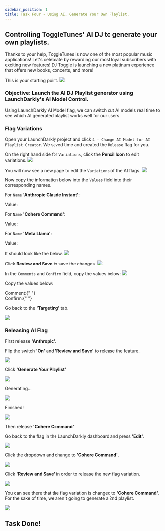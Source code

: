 ```yaml
---
sidebar_position: 1
title: Task Four - Using AI, Generate Your Own Playlist.
---
```



## Controlling ToggleTunes' AI DJ to generate your own playlists.

Thanks to your help, ToggleTunes is now one of the most popular music applications! Let's celebrate by rewarding our most loyal subscribers with exciting new features! DJ Toggle is launching a new platinum experience that offers new books, concerts, and more!

This is your starting point.
<img src="/targeting/newUIDeveloperOnly.png" />

### Objective: Launch the AI DJ Playlist generator using LaunchDarkly's AI Model Control.

Using LaunchDarkly AI Model flag, we can switch out AI models real time to see which AI generated playlist works well for our users.

### Flag Variations

Open your LaunchDarkly project and click `4 - Change AI Model for AI Playlist Creator`. We saved time and created the `Release` flag for you.

On the right hand side for `Variations`, click the **Pencil Icon** to edit variations.
<img src="/ai/1aiFlag.png" />

You will now see a new page to edit the `Variations` of the AI flags.
<img src="/ai/2aiEdit.png" />

Now copy the information below into the `Values` field into their corresponding names.

For `Name` **'Anthropic Claude Instant'**:

<div className="flex items-center space-x-3">
  <span className="text-lg text-blue-500 font-bold">Value:</span>
  <CopyField
    value={`{
  "max_tokens_to_sample": 1000,
  "modelId": "anthropic.claude-instant-v1",
  "temperature": 0.3,
  "top_p": 1
}`}
    client:load
  />
</div>

For `Name` **'Cohere Command'**:

<div className="flex items-center space-x-3">
  <span className="text-lg text-blue-500 font-bold">Value:</span>
  <CopyField
    value={`{
  "max_tokens": 1000,
  "modelId": "cohere.command-text-v14",
  "p": 1,
  "temperature": 0.5
}
`}
    client:load
  />
</div>

For `Name` **'Meta Llama'**:

<div className="flex items-center space-x-3">
  <span className="text-lg text-blue-500 font-bold">Value:</span>
  <CopyField
    value={`{
    "max_gen_len": 1000,
    "modelId": "meta.llama2-13b-chat-v1",
    "temperature": 0.9,
    "top_p": 1
}
`}
    client:load
  />
</div>

It should look like the below.
<img src="/ai/3aiCopy.png" />

Click **Review and Save** to save the changes.
<img src="/ai/4aiSaveEdits.png" />


In the `Comments` and `Confirm` field, copy the values below:
<img src="/ai/5aiComments.png" />

Copy the values below:
<div className="flex items-center space-x-3">
  <span className="text-lg text-blue-500 font-bold">
    Comment:{" "}
  </span>
    <CopyField value="changed values" client:load />
</div>

<div className="flex items-center space-x-3">
  <span className="text-lg text-blue-500 font-bold">
    Confirm:{" "}
  </span>
    <CopyField value="release-ai-playlist-creator" client:load />
</div>

Go back to the **'Targeting'** tab.

<img src="/ai/6aiTargeting.png" />

### Releasing AI Flag

First release **'Anthropic'**.

Flip the switch **'On'** and **'Review and Save'**  to release the feature.

<img src="/ai/7aiOnSave.png" />

Click **'Generate Your Playlist'**

<img src="/claudeHomePage1.png" />

Generating...

<img src="/claudeHomePage2.png" />

Finished!

<img src="/claudeHomePage3.png" />

Then release **'Cohere Command'**

Go back to the flag in the LaunchDarkly dashboard and press **'Edit'**. 

<img src="/ai/8aiEditAgain.png" />

Click the dropdown and change to **'Cohere Command'**. 

<img src="/ai/9aiCohere.png" />

Click **'Review and Save'** in order to release the new flag variation. 

<img src="/ai/10aiReviewSave.png" />

You can see there that the flag variation is changed to **'Cohere Command'**. For the sake of time, we aren't going to generate a 2nd playlist.

<img src="/releaseGuardian/9.png" />

## Task Done!
